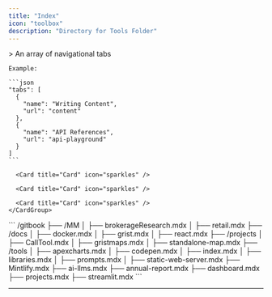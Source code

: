 ```yaml
---
title: "Index"
icon: "toolbox"
description: "Directory for Tools Folder"
---
```


<AccordionGroup>
  <Accordion title="Tabs" defaultOpen={false}>
    > An array of navigational tabs

    Example:

    ```json
    "tabs": [
      {
        "name": "Writing Content",
        "url": "content"
      },
      {
        "name": "API References",
        "url": "api-playground"
      }
    ]
    ```
  </Accordion>

  <Accordion title="Directory" defaultOpen={false} icon="list">
    <CardGroup cols="2">
      <Card title="apexcharts" icon="chart-simple" href="apexcharts" />

      <Card title="Card" icon="sparkles" />

      <Card title="Card" icon="sparkles" />

      <Card title="Card" icon="sparkles" />
    </CardGroup>
  </Accordion>

  <Accordion title="File Tree" defaultOpen={false} icon="tree">
    ```
    /gitbook
      ├── /MM
      │   ├── brokerageResearch.mdx
      │   ├── retail.mdx
      ├── /docs
      │   ├── docker.mdx
      │   ├── grist.mdx
      │   ├── react.mdx
      ├── /projects
      │   ├── CallTool.mdx
      │   ├── gristmaps.mdx
      │   ├── standalone-map.mdx
      ├── /tools
      │   ├── apexcharts.mdx
      │   ├── codepen.mdx
      │   ├── index.mdx
      │   ├── libraries.mdx
      │   ├── prompts.mdx
      │   ├── static-web-server.mdx
      ├── Mintlify.mdx
      ├── ai-llms.mdx
      ├── annual-report.mdx
      ├── dashboard.mdx
      ├── projects.mdx
      ├── streamlit.mdx
    ```
  </Accordion>
</AccordionGroup>

***

<CardGroup cols="2">
  <Card title="Card" icon="sparkles">

  </Card>

  <Card title="Card" icon="sparkles">

  </Card>
</CardGroup>